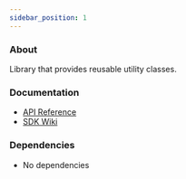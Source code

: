 ```yaml
---
sidebar_position: 1
---
```


### About

Library that provides reusable utility classes.

### Documentation

- [API Reference](https://github.com/huma-engineering/huma-web-sdk/releases)
- [SDK Wiki](https://github.com/huma-engineering/huma-web-sdk/wiki)

### Dependencies

- No dependencies